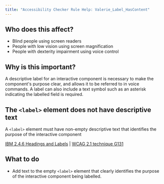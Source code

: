 ```yaml
---
title: "Accessibility Checker Rule Help: Valerie_Label_HasContent"
---
```


<div className="toolHelp">
<Row>
<Column colLg={5} colMd={3} colSm={4} className="toolLeft">

## Who does this affect?

* Blind people using screen readers
* People with low vision using screen magnification
* People with dexterity impairment using voice control

## Why is this important?

A descriptive label for an interactive component is necessary to make the component's purpose clear, and allows it to be referred to in voice commands. A label can also include a text symbol such as an asterisk indicating the labelled field is required.

</Column>
<Column colLg={11} colMd={5} colSm={4} className="toolMain">

<div id="locLevel"></div>

## The `<label>` element does not have descriptive text
A `<label>` element must have non-empty descriptive text that identifies the purpose of the interactive component

[IBM 2.4.6 Headings and Labels](https://www.ibm.com/able/guidelines/ci162/headings_and_labels.html) | [WCAG 2.1 technique G131](https://www.w3.org/WAI/WCAG21/Techniques/general/G131)

<div id="locSnippet"></div>

## What to do

* Add text to the empty `<label>` element that clearly identifies the purpose of the interactive component being labelled.


</Column>
</Row>
</div>

